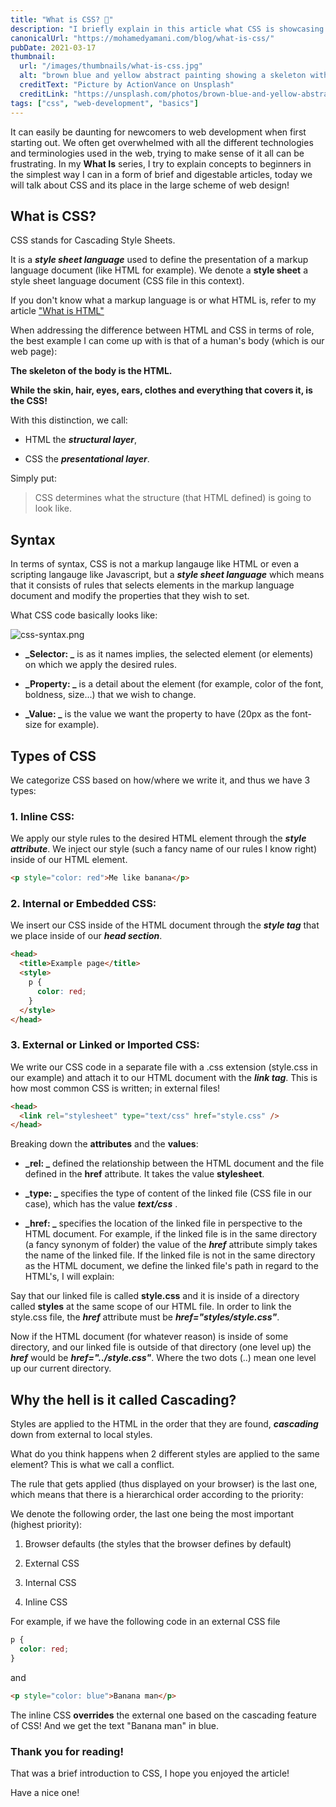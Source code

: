 ```yaml
---
title: "What is CSS? 🤔"
description: "I briefly explain in this article what CSS is showcasing its presentational part for web pages with a code snippet."
canonicalUrl: "https://mohamedyamani.com/blog/what-is-css/"
pubDate: 2021-03-17
thumbnail:
  url: "/images/thumbnails/what-is-css.jpg"
  alt: "brown blue and yellow abstract painting showing a skeleton with a mustache playing the guitar and singing"
  creditText: "Picture by ActionVance on Unsplash"
  creditLink: "https://unsplash.com/photos/brown-blue-and-yellow-abstract-painting-vjUokUWbFOs?utm_medium=referral&utm_source=mohamedyamani.com"
tags: ["css", "web-development", "basics"]
---
```


It can easily be daunting for newcomers to web development when first starting out. We often get overwhelmed with all the different technologies and terminologies used in the web, trying to make sense of it all can be frustrating. In my **What Is** series, I try to explain concepts to beginners in the simplest way I can in a form of brief and digestable articles, today we will talk about CSS and its place in the large scheme of web design!

## What is CSS?

CSS stands for Cascading Style Sheets.

It is a **_style sheet language_** used to define the presentation of a markup language document (like HTML for example). We denote a **style sheet** a style sheet language document (CSS file in this context).

If you don't know what a markup language is or what HTML is, refer to my article ["What is HTML"](https://yamanidev.hashnode.dev/what-is-html)

When addressing the difference between HTML and CSS in terms of role, the best example I can come up with is that of a human's body (which is our web page):

**The skeleton of the body is the HTML.**

**While the skin, hair, eyes, ears, clothes and everything that covers it, is the CSS!**

With this distinction, we call:

- HTML the **_structural layer_**,

- CSS the **_presentational layer_**.

Simply put:

> CSS determines what the structure (that HTML defined) is going to look like.

## Syntax

In terms of syntax, CSS is not a markup langauge like HTML or even a scripting langauge like Javascript, but a **_style sheet language_** which means that it consists of rules that selects elements in the markup language document and modify the properties that they wish to set.

What CSS code basically looks like:

![css-syntax.png](https://cdn.hashnode.com/res/hashnode/image/upload/v1615980538790/CjdL2xYb0.png)

- **_Selector: _** is as it names implies, the selected element (or elements) on which we apply the desired rules.

- **_Property: _** is a detail about the element (for example, color of the font, boldness, size...) that we wish to change.

- **_Value: _** is the value we want the property to have (20px as the font-size for example).

## Types of CSS

We categorize CSS based on how/where we write it, and thus we have 3 types:

### 1. Inline CSS:

We apply our style rules to the desired HTML element through the **_style attribute_**. We inject our style (such a fancy name of our rules I know right) inside of our HTML element.

```html
<p style="color: red">Me like banana</p>
```

### 2. Internal or Embedded CSS:

We insert our CSS inside of the HTML document through the **_style tag_** that we place inside of our **_head section_**.

```html
<head>
  <title>Example page</title>
  <style>
    p {
      color: red;
    }
  </style>
</head>
```

### 3. External or Linked or Imported CSS:

We write our CSS code in a separate file with a .css extension (style.css in our example) and attach it to our HTML document with the **_link tag_**. This is how most common CSS is written; in external files!

```html
<head>
  <link rel="stylesheet" type="text/css" href="style.css" />
</head>
```

Breaking down the **attributes** and the **values**:

- **_rel: _** defined the relationship between the HTML document and the file defined in the **href** attribute. It takes the value **stylesheet**.

- **_type: _** specifies the type of content of the linked file (CSS file in our case), which has the value **_text/css_** .

- **_href: _** specifies the location of the linked file in perspective to the HTML document. For example, if the linked file is in the same directory (a fancy synonym of folder) the value of the **_href_** attribute simply takes the name of the linked file. If the linked file is not in the same directory as the HTML document, we define the linked file's path in regard to the HTML's, I will explain:

Say that our linked file is called **style.css** and it is inside of a directory called **styles** at the same scope of our HTML file. In order to link the style.css file, the **_href_** attribute must be **_href="styles/style.css"_**.

Now if the HTML document (for whatever reason) is inside of some directory, and our linked file is outside of that directory (one level up) the **_href_** would be **_href="../style.css"_**. Where the two dots (..) mean one level up our current directory.

## Why the hell is it called Cascading?

Styles are applied to the HTML in the order that they are found, **_cascading_** down from external to local styles.

What do you think happens when 2 different styles are applied to the same element? This is what we call a conflict.

The rule that gets applied (thus displayed on your browser) is the last one, which means that there is a hierarchical order according to the priority:

We denote the following order, the last one being the most important (highest priority):

1. Browser defaults (the styles that the browser defines by default)

2. External CSS

3. Internal CSS

4. Inline CSS

For example, if we have the following code in an external CSS file

```css
p {
  color: red;
}
```

and

```html
<p style="color: blue">Banana man</p>
```

The inline CSS **overrides** the external one based on the cascading feature of CSS!
And we get the text "Banana man" in blue.

### Thank you for reading!

That was a brief introduction to CSS, I hope you enjoyed the article!

Have a nice one!
